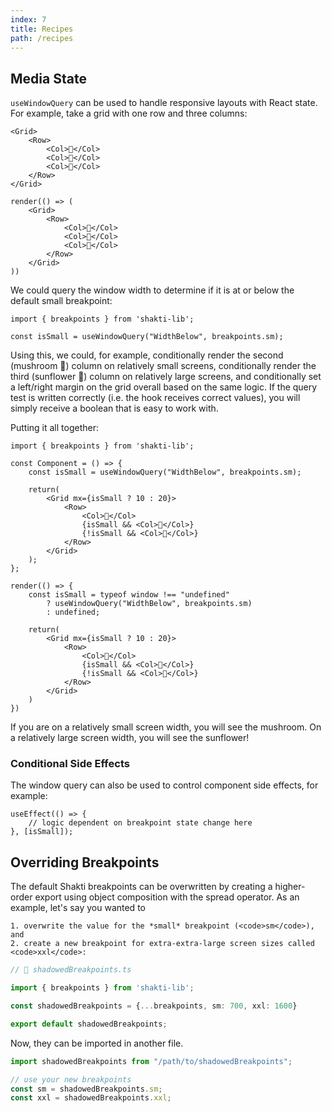 ```yaml
---
index: 7
title: Recipes
path: /recipes
---
```


## Media State
<code>useWindowQuery</code> can be used to handle responsive layouts with React state. For example, take a grid with one row and three columns:

```tsx
<Grid>
    <Row>
        <Col>🌲</Col>
        <Col>🍄</Col>
        <Col>🌻</Col>
    </Row>
</Grid>
```

```tsx render=true
render(() => (
    <Grid>
        <Row>
            <Col>🌲</Col>
            <Col>🍄</Col>
            <Col>🌻</Col>
        </Row>
    </Grid>
))
```

We could query the window width to determine if it is at or below the default small breakpoint:

```tsx
import { breakpoints } from 'shakti-lib';

const isSmall = useWindowQuery("WidthBelow", breakpoints.sm);
```

Using this, we could, for example, conditionally render the second (mushroom 🍄) column on relatively small screens, conditionally render the third (sunflower 🌻) column on relatively large screens, and conditionally set a left/right margin on the grid overall based on the same logic. If the query test is written correctly (i.e. the hook receives correct values), you will simply receive a boolean that is easy to work with.

Putting it all together:
```tsx
import { breakpoints } from 'shakti-lib';

const Component = () => {
    const isSmall = useWindowQuery("WidthBelow", breakpoints.sm);

    return(
        <Grid mx={isSmall ? 10 : 20}>
            <Row>
                <Col>🌲</Col>
                {isSmall && <Col>🍄</Col>}
                {!isSmall && <Col>🌻</Col>}
            </Row>
        </Grid>
    );
};
```

```tsx render=true
render(() => {
    const isSmall = typeof window !== "undefined"
        ? useWindowQuery("WidthBelow", breakpoints.sm)
        : undefined;

    return(
        <Grid mx={isSmall ? 10 : 20}>
            <Row>
                <Col>🌲</Col>
                {isSmall && <Col>🍄</Col>}
                {!isSmall && <Col>🌻</Col>}
            </Row>
        </Grid>
    )
})
```

If you are on a relatively small screen width, you will see the mushroom. On a relatively large screen width, you will see the sunflower!

### Conditional Side Effects
The window query can also be used to control component side effects, for example:
```tsx
useEffect(() => {
    // logic dependent on breakpoint state change here
}, [isSmall]);
```

## Overriding Breakpoints
The default Shakti breakpoints can be overwritten by creating a higher-order export using object composition with the <ExternalLink href="https://developer.mozilla.org/en-US/docs/Web/JavaScript/Reference/Operators/Spread_syntax" target="_blank" rel="noopener noreferrer">spread operator</ExternalLink>. As an example, let's say you wanted to

    1. overwrite the value for the *small* breakpoint (<code>sm</code>), and
    2. create a new breakpoint for extra-extra-large screen sizes called <code>xxl</code>:

```ts
// 📁 shadowedBreakpoints.ts

import { breakpoints } from 'shakti-lib';

const shadowedBreakpoints = {...breakpoints, sm: 700, xxl: 1600}

export default shadowedBreakpoints;
```

Now, they can be imported in another file.

```ts
import shadowedBreakpoints from "/path/to/shadowedBreakpoints";

// use your new breakpoints
const sm = shadowedBreakpoints.sm;
const xxl = shadowedBreakpoints.xxl;
```